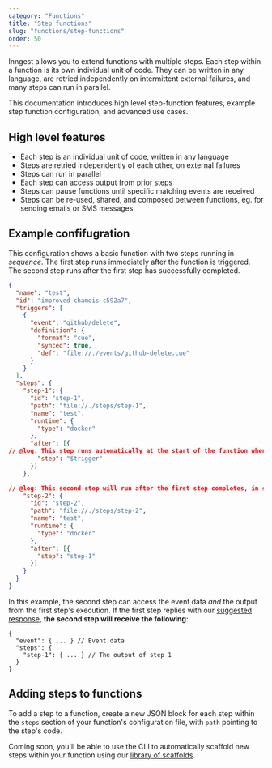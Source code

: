 ```yaml
---
category: "Functions"
title: "Step functions"
slug: "functions/step-functions"
order: 50
---
```


Inngest allows you to extend functions with multiple steps.  Each step within a
function is its own individual unit of code.  They can be written in any
language, are retried independently on intermittent external failures, and many
steps can run in parallel.

This documentation introduces high level step-function features, example
step function configuration, and advanced use cases.

## High level features

- Each step is an individual unit of code, written in any language
- Steps are retried independently of each other, on external failures
- Steps can run in parallel
- Each step can access output from prior steps
- Steps can pause functions until specific matching events are received
- Steps can be re-used, shared, and composed between functions, eg. for sending
  emails or SMS messages

## Example confifugration

This configuration shows a basic function with two steps running in _sequence_.
The first step runs immediately after the function is triggered.  The second
step runs after the first step has successfully completed.

```json twoslash
{
  "name": "test",
  "id": "improved-chamois-c592a7",
  "triggers": [
    {
      "event": "github/delete",
      "definition": {
        "format": "cue",
        "synced": true,
        "def": "file://./events/github-delete.cue"
      }
    }
  ],
  "steps": {
    "step-1": {
      "id": "step-1",
      "path": "file://./steps/step-1",
      "name": "test",
      "runtime": {
        "type": "docker"
      },
      "after": [{
// @log: This step runs automatically at the start of the function when it's triggered.  When "after" is ommitted, the step automatically runs immediately after starting the function.
        "step": "$trigger"
      }]
    },

// @log: This second step will run after the first step completes, in sequence.  It can read all of the first step's response within the arguments passed to the step.
    "step-2": {
      "id": "step-2",
      "path": "file://./steps/step-2",
      "name": "test",
      "runtime": {
        "type": "docker"
      },
      "after": [{
        "step": "step-1"
      }]
    }
  }
}

```

In this example, the second step can access the event data _and_ the output
from the first step's execution.  If the first step replies with our [suggested
response](/docs/functions/function-input-and-output), **the second step will
receive the following**:

```
{
  "event": { ... } // Event data
  "steps": {
    "step-1": { ... } // The output of step 1
  }
}
```

## Adding steps to functions

To add a step to a function, create a new JSON block for each step within the
`steps` section of your function's configuration file, with `path` pointing
to the step's code.

Coming soon, you'll be able to use the CLI to automatically scaffold new steps
within your function using our
[library of scaffolds](https://github.com/inngest/scaffolds).
